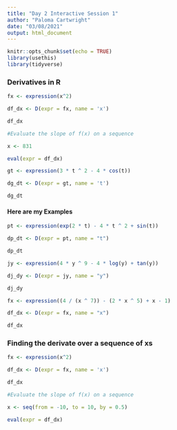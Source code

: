 ```yaml
---
title: "Day 2 Interactive Session 1"
author: "Paloma Cartwright"
date: "03/08/2021"
output: html_document
---
```


```r
knitr::opts_chunk$set(echo = TRUE)
library(usethis)
library(tidyverse)
```

### Derivatives in R 
```r
fx <- expression(x^2)

df_dx <- D(expr = fx, name = 'x')

df_dx

#Evaluate the slope of f(x) on a sequence

x <- 831

eval(expr = df_dx)

```

```r
gt <- expression(3 * t ^ 2 - 4 * cos(t))

dg_dt <- D(expr = gt, name = 't')

dg_dt
```

#### Here are my Examples 

```r

pt <- expression(exp(2 * t) - 4 * t ^ 2 + sin(t))

dp_dt <- D(expr = pt, name = "t")

dp_dt

```
```r

jy <- expression(4 * y ^ 9 - 4 * log(y) + tan(y))

dj_dy <- D(expr = jy, name = "y")

dj_dy

```
```r
fx <- expression((4 / (x ^ 7)) - (2 * x ^ 5) + x - 1)

df_dx <- D(expr = fx, name = "x")

df_dx
```

### Finding the derivate over a sequence of xs 

```r
fx <- expression(x^2)

df_dx <- D(expr = fx, name = 'x')

df_dx

#Evaluate the slope of f(x) on a sequence

x <- seq(from = -10, to = 10, by = 0.5)

eval(expr = df_dx)

```